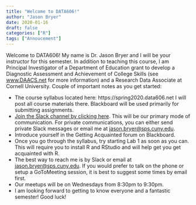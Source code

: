 ```yaml
---
title: "Welcome to DATA606!"
author: "Jason Bryer"
date: 2020-01-16
draft: false
categories: ["R"]
tags: ["Annoucement"]
---
```


Welcome to DATA606! My name is Dr. Jason Bryer and I will be your instructor for this semester. In addition to teaching this course, I am Principal Investigator of a Department of Education grant to develop a Diagnostic Assessment and Achievement of College Skills (see [www.DAACS.net](https://www.DAACS.net) for more information) and a Research Data Associate at Cornell University. Couple of important notes as you get started:

* The course syllabus located here: https://spring2020.data606.net I will post all course materials there. Blackboard will be used primarily for submitting assignments.
* [Join the Slack channel by clicking here](https://join.slack.com/t/data606spring2020/shared_invite/enQtOTIzOTM0NzYwMDM5LTRhYzIzODRlOWZkZmUwMGVhZGMzYmE0NDkxYzc0MzA5NGVmMjc0MmRjZTIzMGM3ZjI0NTkzYjVmNjhhOTM3Nzc). This will be our primary mode of communication. For private communications, you can either send private Slack messages or email me at [jason.bryer@sps.cuny.edu](mailto:jason.bryer@sps.cuny.edu).
* Introduce yourself in the Getting Acquainted forum on Blackboard.
* Once you go through the syllabus, try starting Lab 1 as soon as you can. This will require you to install R and RStudio and will help get you get acquainted with R.
* The best way to reach me is by Slack or email at [jason.bryer@sps.cuny.edu](mailto:jason.bryer@sps.cuny.edu). If you would prefer to talk on the phone or setup a GoToMeeting session, it is best to suggest some times by email first.
* Our meetups will be on Wednesdays from 8:30pm to 9:30pm.
* I am looking forward to getting to know everyone and a fantastic semester! Good luck!


<!-- iframe width="560" height="315" src="https://www.youtube.com/embed/yIyferBnO24" frameborder="0" allow="accelerometer; autoplay; encrypted-media; gyroscope; picture-in-picture" allowfullscreen></iframe -->

<!-- iframe src="/slides/2019-01-24-Intro_to_Course.html#1" width="1024px" height="768px"  frameborder="0" allowfullscreen>
</iframe -->
